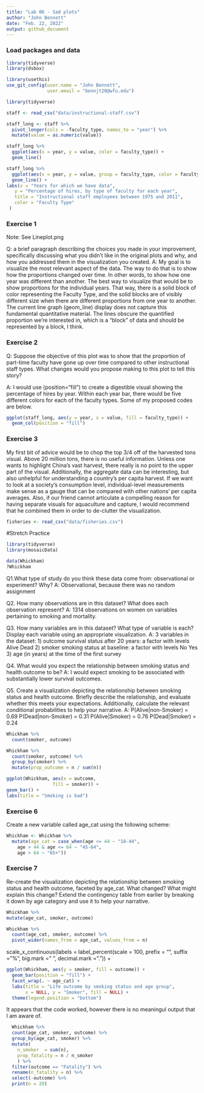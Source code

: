 ```yaml
---
title: "Lab 06 - Sad plots"
author: "John Bennett"
date: "Feb. 22, 2022"
output: github_document
---
```


### Load packages and data

```r
library(tidyverse) 
library(dsbox) 
```

```r
library(usethis)
use_git_config(user.name = "John Bennett", 
               user.email = "bennjt20@wfu.edu")
```

```r
library(tidyverse)
```

```r
staff <- read_csv("data/instructional-staff.csv")
```

```r
staff_long <- staff %>%
  pivot_longer(cols = -faculty_type, names_to = "year") %>%
  mutate(value = as.numeric(value))
```

```r
staff_long %>%
  ggplot(aes(x = year, y = value, color = faculty_type)) +
  geom_line()
```

```r
staff_long %>%
  ggplot(aes(x = year, y = value, group = faculty_type, color = faculty_type)) +
  geom_line() +
labs(x = "Years for which we have data",
   y = "Percentage of hires, by type of faculty for each year",
   title = "Instructional staff employees between 1975 and 2011",
   color = "Faculty Type"
 )
```



### Exercise 1
Note: See Lineplot.png

Q: a brief paragraph describing the choices you made in your improvement, specifically discussing what you didn’t like in the original plots and why, and how you addressed them in the visualization you created.
A: My goal is to visualize the most relevant aspect of the data. The way to do that is to show how the proportions changed over time. In other words, to show how one year was different than another. The best way to visualize that would be to show proportions for the individual years. That way, there is a solid block of color representing the Faculty Type, and the solid blocks are of visibly different size when there are different proportions from one year to another. The current line graph (geom_line) display does not capture this fundamental quantitative material. The lines obscure the quantified proportion we're interested in, which is a "block" of data and should be represented by a block, I think.

### Exercise 2
Q: Suppose the objective of this plot was to show that the proportion of part-time faculty have gone up over time compared to other instructional staff types. What changes would you propose making to this plot to tell this story?

A: I would use (position="fill") to create a digestible visual showing the percentage of hires by year. Within each year bar, there would be five different colors for each of the faculty types. Some of my proposed codes are below.

```r
ggplot(staff_long, aes(y = year, x = value, fill = faculty_type)) +
  geom_col(position = "fill")
```



### Exercise 3
My first bit of advice would be to chop the top 3/4 off of the harvested tons visual. Above 20 million tons, there is no useful information. Unless one wants to highlight China's vast harvest, there really is no point to the upper part of the visual. 
Additionally, the aggregate data can be interesting, but also unhelpful for understanding a country's per capita harvest. If we want to look at a society's consumption level, individual-level measurements make sense as a gauge that can be compared with other nations' per capita averages. 
Also, if our friend cannot articulate a compelling reason for having separate visuals for aquaculture and capture, I would recommend that he combined them in order to de-clutter the visualization. 

```r
fisheries <- read_csv("data/fisheries.csv")               
```


#Stretch Practice

```r
library(tidyverse) 
library(mosaicData)               
```

```r
data(Whickham)  
?Whickham
```


Q1.What type of study do you think these data come from: observational or experiment? Why?
A: Observational, because there was no random assignment

Q2. How many observations are in this dataset? What does each observation represent?
A: 1314 observations on women on variables pertaining to smoking and mortality.

Q3. How many variables are in this dataset? What type of variable is each? Display each variable using an appropriate visualization.
A: 3 variables in the dataset: 
1) outcome survival status after 20 years: a factor with levels Alive Dead
2) smoker smoking status at baseline: a factor with levels No Yes
3) age (in years) at the time of the first survey

Q4. What would you expect the relationship between smoking status and health outcome to be?
A: I would expect smoking to be associated with substantially lower survival outcomes.

Q5. Create a visualization depicting the relationship between smoking status and health outcome. Briefly describe the relationship, and evaluate whether this meets your expectations. Additionally, calculate the relevant conditional probabilities to help your narrative. 
A: 
P(Alive|non-Smoker) = 0.69
P(Dead|non-Smoker) = 0.31
P(Alive|Smoker) = 0.76
P(Dead|Smoker) = 0.24


```r
Whickham %>%
  count(smoker, outcome)
```

```r
Whickham %>%
  count(smoker, outcome) %>%
  group_by(smoker) %>%
  mutate(prop_outcome = n / sum(n))
```  

```r
ggplot(Whickham, aes(x = outcome,
                 fill = smoker)) +     
geom_bar() +
labs(title = "Smoking is bad")
```


### Exercise 6
Create a new variable called age_cat using the following scheme:

```r
Whickham <- Whickham %>%
  mutate(age_cat = case_when(age <= 44 ~ "18-44",
    age > 44 & age <= 64 ~ "45-64",
    age > 64 ~ "65+"))
```

### Exercise 7
Re-create the visualization depicting the relationship between smoking status and health outcome, faceted by age_cat. What changed? What might explain this change? Extend the contingency table from earlier by breaking it down by age category and use it to help your narrative.

```r
Whickham %>%
mutate(age_cat, smoker, outcome)
```
  
  
```r
Whickham %>%
  count(age_cat, smoker, outcome) %>%
  pivot_wider(names_from = age_cat, values_from = n) 
```  
  
  scale_x_continuous(labels = label_percent(scale = 100,
  prefix = "",
  suffix = "%",
  big.mark = " ",
  decimal.mark = ".")) +
  
```r
ggplot(Whickham, aes(y = smoker, fill = outcome)) +
  geom_bar(position = "fill") +
  facet_wrap(. ~ age_cat) +
  labs(title = "Life outcome by smoking status and age group",
       x = NULL, y = "Smoker", fill = NULL) +
  theme(legend.position = "bottom")
```   
  
  
  It appears that the code worked, however there is no meaningul output that I am aware of. 
  
```r
  Whickham %>%
  count(age_cat, smoker, outcome) %>%
  group_by(age_cat, smoker) %>%
  mutate(
    n_smoker  = sum(n),
    prop_fatality = n / n_smoker
    ) %>%
  filter(outcome == "Fatality") %>%
  rename(n_fatality = n) %>%
  select(-outcome) %>%
  print(n = 20)
```
  




  

